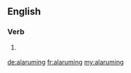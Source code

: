 ==English==

===Verb===
{{head|en|present participle}}

# {{lb|en|archaic|rare}} {{present participle of|alarum|lang=en|nocat=1}}

[[de:alaruming]]
[[fr:alaruming]]
[[my:alaruming]]